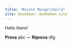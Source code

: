 ```yaml
---
title: "Nicolò Margaritella"
site: bookdown::bookdown_site
---
```


Hello there!

**Prova**
abc
---
**Riprova**
dfg